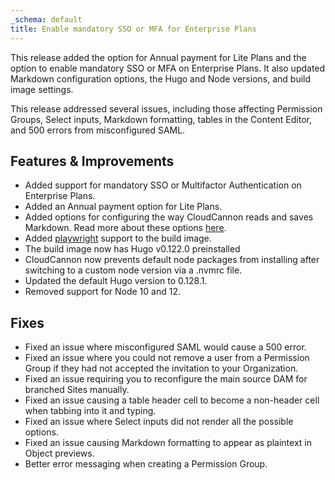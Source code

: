 ```yaml
---
_schema: default
title: Enable mandatory SSO or MFA for Enterprise Plans
---
```

This release added the option for Annual payment for Lite Plans and the option to enable mandatory SSO or MFA on Enterprise Plans. It also updated Markdown configuration options, the Hugo and Node versions, and build image settings.

This release addressed several issues, including those affecting Permission Groups, Select inputs, Markdown formatting, tables in the Content Editor, and 500 errors from misconfigured SAML.

## Features & Improvements

* Added support for mandatory SSO or Multifactor Authentication on Enterprise Plans.
* Added an Annual payment option for Lite Plans.
* Added options for configuring the way CloudCannon reads and saves Markdown. Read more about these options [here](/documentation/articles/configure-your-markdown-engine).
* Added <a href="https://playwright.dev/" target="_blank" rel="noopener">playwright</a> support to the build image.
* The build image now has Hugo v0.122.0 preinstalled
* CloudCannon now prevents default node packages from installing after switching to a custom node version via a .nvmrc file.
* Updated the default Hugo version to 0.128.1.
* Removed support for Node 10 and 12.

## Fixes

* Fixed an issue where misconfigured SAML would cause a 500 error.
* Fixed an issue where you could not remove a user from a Permission Group if they had not accepted the invitation to your Organization.
* Fixed an issue requiring you to reconfigure the main source DAM for branched Sites manually.
* Fixed an issue causing a table header cell to become a non-header cell when tabbing into it and typing.
* Fixed an issue where Select inputs did not render all the possible options.
* Fixed an issue causing Markdown formatting to appear as plaintext in Object previews.
* Better error messaging when creating a Permission Group.